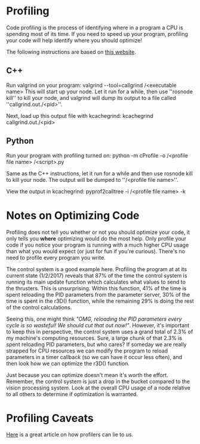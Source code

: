 # Profiling
Code profiling is the process of identifying where in a program a CPU is spending most of its time. If you need to speed up your program, profiling your code will help identify where you should optimize!

The following instructions are based on [this website](http://projects.csail.mit.edu/pr2/wiki/index.php?title=Profiling_Code_in_ROS).

## C++
Run valgrind on your program:
  valgrind --tool=callgrind /\<executable name\>
This will start up your node. Let it run for a while, then use ''rosnode kill'' to kill your node, and valgrind will dump its output to a file called ''callgrind.out./\<pid\>''.

Next, load up this output file with kcachegrind:
  kcachegrind callgrind.out./\<pid\>

## Python
Run your program with profiling turned on:
  python -m cProfile -o /\<profile file name\> /\<script\>.py

Same as the C++ instructions, let it run for a while and then use rosnode kill to kill your node. The output will be dumped to ''/\<profile file name\>''.

View the output in kcachegrind:
  pyprof2calltree -i /\<profile file name\> -k
  
# Notes on Optimizing Code
Profiling does not tell you whether or not you should optimize your code, it only tells you **where** optimizing would do the most help. Only profile your code if you notice your program is running with a much higher CPU usage than what you would expect (or just for fun if you're curious). There's no need to profile every program you write.

The control system is a good example here. Profiling the program at at its current state (1/2/2017) reveals that 87% of the time the control system is running its main update function which calculates what values to send to the thrusters. This is unsurprising. Within this function, 41% of the time is spent reloading the PID parameters from the parameter server, 30% of the time is spent in the r3D() function, while the remaining 29% is doing the rest of the control calculations.

Seeing this, one might think *"OMG, reloading the PID parameters every cycle is so wasteful! We should cut that out now!"*. However, it's important to keep this in perspective, the control system uses a grand total of 2.3% of my machine's computing resources. Sure, a large chunk of that 2.3% is spent reloading PID parameters, but who cares? If someday we are really strapped for CPU resources we can modify the program to reload parameters in a timer callback (so we can have it occur less often), and then look how we can optimize the r3D() function.

Just because you can optimize doesn't mean it's worth the effort. Remember, the control system is just a drop in the bucket compared to the vision processing system. Look at the overall CPU usage of a node relative to all others to determine if optimization is warranted.

# Profiling Caveats
[Here](http://yosefk.com/blog/how-profilers-lie-the-cases-of-gprof-and-kcachegrind.html) is a great article on how profilers can lie to us.